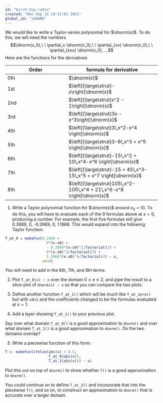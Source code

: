 ```yaml
---
id: "birch-dig-radio"
created: "Mon Sep 13 14:31:01 2021"
global_id: "jAOmME"
---
```




We would like to write a Taylor-series polynomial for $\dnorm(x)$. To do this, we will need the numbers
$$\dnorm(x_0),\ \ \partial_x \dnorm(x_0),\ \ \partial_{xx} \dnorm(x_0),\ \ \partial_{xxx} \dnorm(x_0), ...$$
Here are the functions for the derivatives

Order | formula for derivative
------|---------
0th   | $\dnorm(x)$
1st   | $\left[{\large\strut}-x\right]\dnorm(x)$
2nd   | $\left[{\large\strut}x^2 - 1\right]\dnorm(x)$
3rd   | $\left[{\large\strut}3x - x^3\right]\dnorm(x)$
4th   | $\left[{\large\strut}3\,x^2-x^4     \right]\dnorm(x)$
5th   | $\left[{\large\strut}3-6\,x^3 + x^5     \right]\dnorm(x)$
6th   | $\left[{\large\strut}-15\,x^2 + 10\,x^4-x^6     \right]\dnorm(x)$
7th   | $\left[{\large\strut}-15 + 45\,x^3-15\,x^5 + x^7     \right]\dnorm(x)$
8th   | $\left[{\large\strut}105\,x^2-105\,x^4 + 21\,x^6-x^8     \right]\dnorm(x)$

1. Write a Taylor polynomial function for $\dnorm(x)$ around $x_0=0$). To do this, you will have to evaluate each of the 9 formulas above at $x=0$, producing a number. For example, the first five formulas will give 0.3989, 0, -0.3989, 0, 1.1968. This would expand into the following Taylor function:

```r
T_at_0 = makeFun(0.3989 + 
                   0*(x-x0) +
                   - 0.3989*(x-x0)^2/factorial(2) + 
                   0*(x-x0)^3/factorial(3) +
                   1.1968*(x-x0)^4/factorial(4) ~ x, 
                 x0=0)
```
You will need to add in the 6th, 7th, and 8th terms.

2. Plot `T_at_0(x) ~ x` over the domain $0 \leq x \leq 2$, and pipe the result to a slice-plot of `dnorm(x) ~ x` so that you can compare the two plots.

3. Define another function `T_at_1()` which will be much like `T_at_zero()` but with `x0=1` and the coefficients changed to be the formulas evaluated at $x=1$.

4. Add a layer showing `T_at_1()` to your previous plot. 

Say over what domain `T_at_0()` is a good approximation to `dnorm()` and over what domain `T_at_1()` is a good approximation to `dnorm()`. Do the two domains overlap?

5. Write a piecewise function of this form:

```r
T <- makeFun(ifelse(abs(x) < 0.5, 
                    T_at_0(abs(x)), 
                    T_at_1(abs(x))) ~ x)
```
Plot this out on top of `dnorm()` to show whether `T()` is a good approximation to `dnorm()`.

You could continue on to define `T_at_2()` and incorporate that into the piecewise `T()`, and so on, to construct an approximation to `dnorm()` that is accurate over a larger domain.

<!--

RECURSIVE CONSTRUCTION OF THE POLYNOMIALS that multiply dnorm(x) for the successive derivatives.

```r
funp <- function(coefs, ...) {
  coefs <- unlist(c(coefs, list(...)))
  powers <- 0:(length(coefs)-1)
  res <- function(x) {
    sum(coefs * x^powers)
  }
  attributes(res) <- list(coefs = coefs)
  class(res) <- c(class(res), "polynomial")
  res
}
get_coefs <- function(f) {
  if (inherits(f, "polynomial")) attributes(f)$coefs
  else f
}
derivp <- function(f) {
  coefs <- get_coefs(f)
  if (length(coefs) == 1) coefs <- 0
  else coefs <- coefs[-1]
  funp(coefs * 1:length(coefs))
}
intp <- function(f, C=0) {
  coefs <- get_coefs(f)
  funp(c(C, coefs / 1:length(coefs)))
}
xp <- function(f) {
  coefs <- get_coefs(f)
  funp(c(0, coefs))
}
padp <- function(f, n) {
  coefs <- get_coefs(f)
  # pad the coefficients with trailing zeros

  if (n > length(coefs)) c(coefs, rep(0, n-length(coefs)))
  else coefs
}
addp <- function(f1, f2) {
  coefs1 <- get_coefs(f1)
  coefs2 <- get_coefs(f2)
  n <- max(length(coefs1), length(coefs2))
  padp(coefs1, n) + padp(coefs2, n)
}
nextp <- function(f) {
  coefs <- get_coefs(f)
  funp(addp(xp(-coefs), derivp(coefs)))
}
as_latex <- function(f) {
  coefs <- get_coefs(f)
  res = ifelse(coefs[1]==0, character(0), as.character(coefs[1]))
  for (k in 2:length(coefs)) {
    if (coefs[k] == 0) next
    else if (coefs[k] < 0) res = paste0(res, coefs[k], "\\,x^", k)
    else res <- paste0(res, " + ", coefs[k], "\\,x^", k)
  }
  gsub("^NA ?\\+ ?", "", res) %>%
    gsub("1\\\\,", "", .)
}
```

-->
